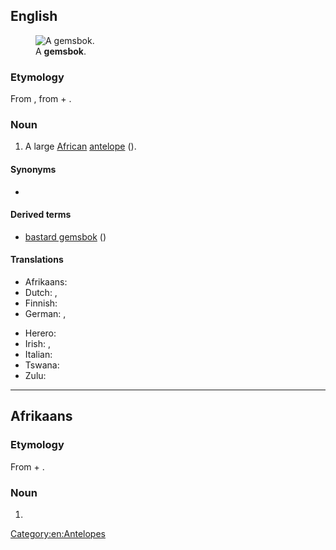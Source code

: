 ==English==
{{wikipedia}}
[[File:Oryx_gazella_(Okevi).jpg|thumb|A '''gemsbok'''.]]

===Etymology===
From {{der|en|af|gemsbok}}, from {{der|en|nl|gems||[[chamois]]}} + {{m|nl|bok||[[buck]]}}.

===Noun===
{{en-noun|s|gemsbok}}

# A large [[African]] [[antelope]] ({{taxlink|Oryx gazella|species|ver=180529}}).

====Synonyms====
* {{l|en|gemsbuck}}

====Derived terms====
* [[bastard gemsbok]] ({{taxlink|Hippotragus equinus|species|ver=180529}})

====Translations====
{{trans-top|a large African antelope of the ''Oryx'' genus}}
* Afrikaans: {{t+|af|gemsbok}}
* Dutch: {{t+|nl|gemsbok|m}}, {{t|nl|spiesbok|m}}
* Finnish: {{t|fi|keihäsantilooppi}}
* German: {{t|de|Spießbock|m}}, {{t|de|Gemsbok|m}}
{{trans-mid}}
* Herero: {{t-needed|hz}}
* Irish: {{t|ga|geamsboc|m}}, {{t|ga|oracs gasaileach|m}}
* Italian: {{t|it|orice gazella|m}}
* Tswana: {{t|tn|kukama}}
* Zulu: {{t-needed|zu}}
{{trans-bottom}}

[[Category:en:Antelopes]]

----

==Afrikaans==

===Etymology===
From {{der|af|nl|gems||[[chamois]]}} + {{m|nl|bok||[[buck]]}}.

===Noun===
{{af-noun|gemsbokke}}

# {{l|en|gemsbok}}

{{c|af|Antelopes}}